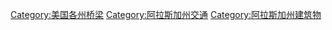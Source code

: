 [[Category:美国各州桥梁|Category:美国各州桥梁]]
[[Category:阿拉斯加州交通|Category:阿拉斯加州交通]]
[[Category:阿拉斯加州建筑物|Category:阿拉斯加州建筑物]]